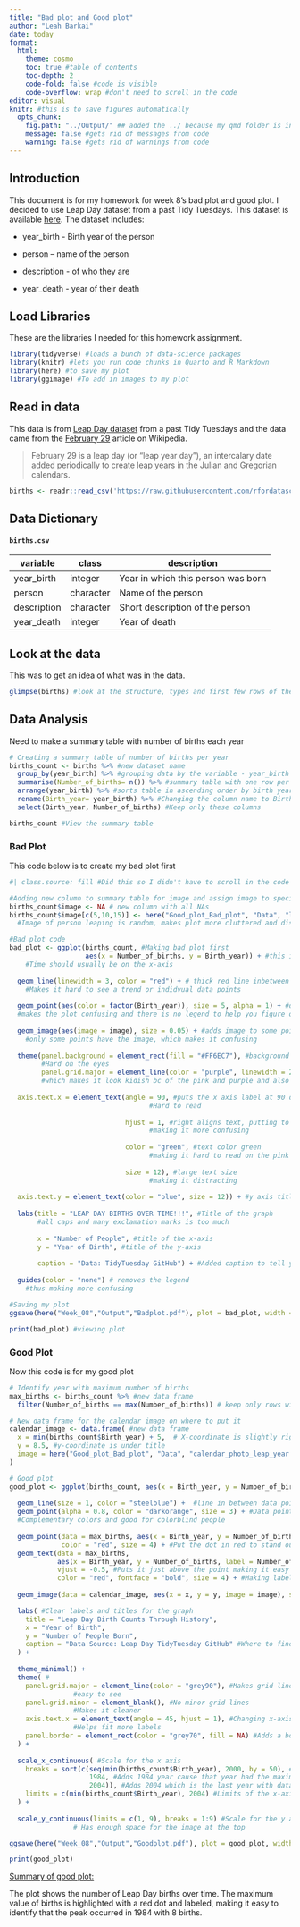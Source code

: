 ```yaml
---
title: "Bad plot and Good plot"
author: "Leah Barkai"
date: today
format: 
  html:
    theme: cosmo
    toc: true #table of contents
    toc-depth: 2
    code-fold: false #code is visible
    code-overflow: wrap #don't need to scroll in the code
editor: visual
knitr: #this is to save figures automatically 
  opts_chunk:
    fig.path: "../Output/" ## added the ../ because my qmd folder is in my scripts folder so need to go up one directory and then into my output folder
    message: false #gets rid of messages from code
    warning: false #gets rid of warnings from code
---
```


## Introduction

This document is for my homework for week 8's bad plot and good plot. I decided to use Leap Day dataset from a past Tidy Tuesdays. This dataset is available [here](https://github.com/rfordatascience/tidytuesday/blob/main/data/2024/2024-02-27/readme.md). The dataset includes:

-   year_birth - Birth year of the person

-   person – name of the person

-   description - of who they are

-   year_death - year of their death

## Load Libraries

These are the libraries I needed for this homework assignment.

```r
library(tidyverse) #loads a bunch of data-science packages
library(knitr) #lets you run code chunks in Quarto and R Markdown
library(here) #to save my plot
library(ggimage) #To add in images to my plot
```

## Read in data

This data is from [Leap Day dataset](https://github.com/rfordatascience/tidytuesday/blob/main/data/2024/2024-02-27/readme.md) from a past Tidy Tuesdays and the data came from the [February 29](https://en.wikipedia.org/wiki/February_29) article on Wikipedia.

> February 29 is a leap day (or "leap year day"), an intercalary date added periodically to create leap years in the Julian and Gregorian calendars.

```r
births <- readr::read_csv('https://raw.githubusercontent.com/rfordatascience/tidytuesday/main/data/2024/2024-02-27/births.csv') #Load in the data - I decided to only do the births data not the deaths too
```

## Data Dictionary

#### `births.csv`

| variable    | class     | description                        |
|-------------|-----------|------------------------------------|
| year_birth  | integer   | Year in which this person was born |
| person      | character | Name of the person                 |
| description | character | Short description of the person    |
| year_death  | integer   | Year of death                      |

## Look at the data

This was to get an idea of what was in the data.

```r
glimpse(births) #look at the structure, types and first few rows of the data table
```

## Data Analysis

Need to make a summary table with number of births each year

```r
# Creating a summary table of number of births per year
births_count <- births %>% #new dataset name
  group_by(year_birth) %>% #grouping data by the variable - year_birth
  summarise(Number_of_births= n()) %>% #summary table with one row per year 
  arrange(year_birth) %>% #sorts table in ascending order by birth year
  rename(Birth_year= year_birth) %>% #Changing the column name to Birth_year
  select(Birth_year, Number_of_births) #Keep only these columns

births_count #View the summary table
```

### Bad Plot

This code below is to create my bad plot first

```r
#| class.source: fill #Did this so I didn't have to scroll in the code block

#Adding new column to summary table for image and assign image to specific rows
births_count$image <- NA # new column with all NAs
births_count$image[c(5,10,15)] <- here("Good_plot_Bad_plot", "Data", "leaper.png") # assign image to rows 5, 10, 15
  #Image of person leaping is random, makes plot more cluttered and distracts from the data

#Bad plot code
bad_plot <- ggplot(births_count, #Making bad plot first
                   aes(x = Number_of_births, y = Birth_year)) + #this is what I want for the x and y axis 
    #Time should usually be on the x-axis
  
  geom_line(linewidth = 3, color = "red") + # thick red line inbetween data points
    #Makes it hard to see a trend or indidvual data points
  
  geom_point(aes(color = factor(Birth_year)), size = 5, alpha = 1) + #data points are colored by year 
  #makes the plot confusing and there is no legend to help you figure out which color equals what year
  
  geom_image(aes(image = image), size = 0.05) + #adds image to some points
    #only some points have the image, which makes it confusing
  
  theme(panel.background = element_rect(fill = "#FF6EC7"), #background color bright pink
        #Hard on the eyes
        panel.grid.major = element_line(color = "purple", linewidth = 2), #adds thick purple grid lines 
        #which makes it look kidish bc of the pink and purple and also hard to look at
        
  axis.text.x = element_text(angle = 90, #puts the x axis label at 90 degree angle 
                                   #Hard to read
                                   
                             hjust = 1, #right aligns text, putting to right of axis tick
                                   #making it more confusing
                                   
                             color = "green", #text color green 
                                   #making it hard to read on the pink background
                                   
                             size = 12), #large text size
                                   #making it distracting
        
  axis.text.y = element_text(color = "blue", size = 12)) + #y axis title blue and not the same as the x axis making it hard for the brain to look at
  
  labs(title = "LEAP DAY BIRTHS OVER TIME!!!", #Title of the graph 
       #all caps and many exclamation marks is too much 
       
       x = "Number of People", #title of the x-axis
       y = "Year of Birth", #title of the y-axis
       
       caption = "Data: TidyTuesday GitHub") + #Added caption to tell you where the data is from but the info given won't help you find it
  
  guides(color = "none") # removes the legend 
    #thus making more confusing 

#Saving my plot 
ggsave(here("Week_08","Output","Badplot.pdf"), plot = bad_plot, width = 8, height = 6) #saving my plot to the output folder

print(bad_plot) #viewing plot

```

### Good Plot

Now this code is for my good plot

```r
# Identify year with maximum number of births
max_births <- births_count %>% #new data frame
  filter(Number_of_births == max(Number_of_births)) # keep only rows with max births

# New data frame for the calendar image on where to put it
calendar_image <- data.frame( #new data frame
  x = min(births_count$Birth_year) + 5,  # X-coordinate is slightly right of left edge of plot
  y = 8.5, #y-coordinate is under title
  image = here("Good_plot_Bad_plot", "Data", "calendar_photo_leap_year.png") # calling the image
)

# Good plot
good_plot <- ggplot(births_count, aes(x = Birth_year, y = Number_of_births)) + #x-axis has the year bc it is a timeline plot
  
  geom_line(size = 1, color = "steelblue") +  #line in between data points
  geom_point(alpha = 0.8, color = "darkorange", size = 3) + #Data points color
  #Complementary colors and good for colorblind people
  
  geom_point(data = max_births, aes(x = Birth_year, y = Number_of_births), #Maximum birth point
             color = "red", size = 4) + #Put the dot in red to stand out
  geom_text(data = max_births, 
            aes(x = Birth_year, y = Number_of_births, label = Number_of_births), #Where the text goes 
            vjust = -0.5, #Puts it just above the point making it easy to read
            color = "red", fontface = "bold", size = 4) + #Making label stand out
  
  geom_image(data = calendar_image, aes(x = x, y = y, image = image), size = 0.18) + #Add calendar image in the coordinates set before 

  labs( #Clear labels and titles for the graph
    title = "Leap Day Birth Counts Through History", 
    x = "Year of Birth",
    y = "Number of People Born",
    caption = "Data Source: Leap Day TidyTuesday GitHub" #Where to find the data
  ) +
  
  theme_minimal() +
  theme( #
    panel.grid.major = element_line(color = "grey90"), #Makes grid lines light grey
                #easy to see
    panel.grid.minor = element_blank(), #No minor grid lines 
                #Makes it cleaner
    axis.text.x = element_text(angle = 45, hjust = 1), #Changing x-axis text
                #Helps fit more labels
    panel.border = element_rect(color = "grey70", fill = NA) #Adds a border around the plot
  ) +
  
  scale_x_continuous( #Scale for the x axis
    breaks = sort(c(seq(min(births_count$Birth_year), 2000, by = 50), #Adds earliest birth year then up by 50 years each line
                    1984, #Adds 1984 year cause that year had the maximum births
                    2004)), #Adds 2004 which is the last year with data
    limits = c(min(births_count$Birth_year), 2004) #Limits of the x-axis
  ) +
  
  scale_y_continuous(limits = c(1, 9), breaks = 1:9) #Scale for the y axis 
                # Has enough space for the image at the top

ggsave(here("Week_08","Output","Goodplot.pdf"), plot = good_plot, width = 8, height = 6) #save plot

print(good_plot)
```

[Summary of good plot:]{.underline}

The plot shows the number of Leap Day births over time. The maximum value of births is highlighted with a red dot and labeled, making it easy to identify that the peak occurred in 1984 with 8 births.
